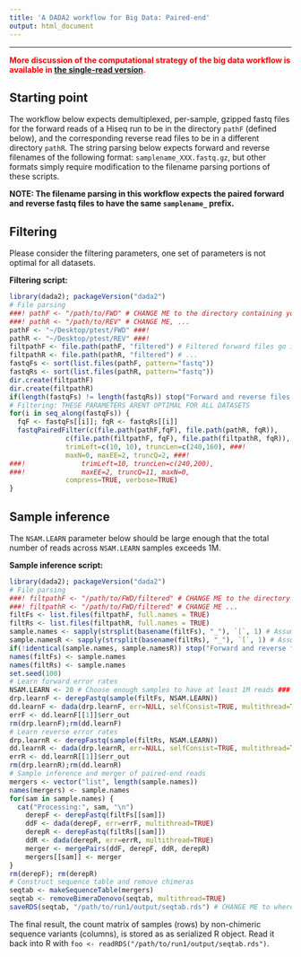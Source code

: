 ```yaml
---
title: 'A DADA2 workflow for Big Data: Paired-end'
output: html_document
---
```


--------------------------

**<span style="color:red">More discussion of the computational strategy of the big data workflow is available in [the single-read version](bigdata.html).**

## Starting point

The workflow below expects demultiplexed, per-sample, gzipped fastq files for the forward reads of a Hiseq run to be in the directory `pathF` (defined below), and the corresponding reverse read files to be in a different directory `pathR`. The string parsing below expects forward and reverse filenames of the following format: `samplename_XXX.fastq.gz`, but other formats simply require modification to the filename parsing portions of these scripts.

**NOTE: The filename parsing in this workflow expects the paired forward and reverse fastq files to have the same `samplename_` prefix.**

## Filtering

Please consider the filtering parameters, one set of parameters is not optimal for all datasets.

**Filtering script:**
```r
library(dada2); packageVersion("dada2")
# File parsing
###! pathF <- "/path/to/FWD" # CHANGE ME to the directory containing your demultiplexed forward-read fastq files
###! pathR <- "/path/to/REV" # CHANGE ME, ...
pathF <- "~/Desktop/ptest/FWD" ###!
pathR <- "~/Desktop/ptest/REV" ###!
filtpathF <- file.path(pathF, "filtered") # Filtered forward files go into the pathF/filtered/ subdirectory
filtpathR <- file.path(pathR, "filtered") # ...
fastqFs <- sort(list.files(pathF, pattern="fastq"))
fastqRs <- sort(list.files(pathR, pattern="fastq"))
dir.create(filtpathF)
dir.create(filtpathR)
if(length(fastqFs) != length(fastqRs)) stop("Forward and reverse files do not match.")
# Filtering: THESE PARAMETERS ARENT OPTIMAL FOR ALL DATASETS
for(i in seq_along(fastqFs)) {
  fqF <- fastqFs[[i]]; fqR <- fastqRs[[i]]
  fastqPairedFilter(c(file.path(pathF,fqF), file.path(pathR, fqR)),
              c(file.path(filtpathF, fqF), file.path(filtpathR, fqR)),
              trimLeft=c(10, 10), truncLen=c(240,160), ###!
              maxN=0, maxEE=2, truncQ=2, ###!
###!              trimLeft=10, truncLen=c(240,200),
###!              maxEE=2, truncQ=11, maxN=0,
              compress=TRUE, verbose=TRUE)
}
```

## Sample inference

The `NSAM.LEARN` parameter below should be large enough that the total number of reads across `NSAM.LEARN` samples exceeds 1M. 

**Sample inference script:**
```r
library(dada2); packageVersion("dada2")
# File parsing
###! filtpathF <- "/path/to/FWD/filtered" # CHANGE ME to the directory containing your filtered forward fastq files
###! filtpathR <- "/path/to/FWD/filtered" # CHANGE ME ...
filtFs <- list.files(filtpathF, full.names = TRUE)
filtRs <- list.files(filtpathR, full.names = TRUE)
sample.names <- sapply(strsplit(basename(filtFs), "_"), `[`, 1) # Assumes filename = samplename_XXX.fastq.gz
sample.namesR <- sapply(strsplit(basename(filtRs), "_"), `[`, 1) # Assumes filename = samplename_XXX.fastq.gz
if(!identical(sample.names, sample.namesR)) stop("Forward and reverse files do not match.")
names(filtFs) <- sample.names
names(filtRs) <- sample.names
set.seed(100)
# Learn forward error rates
NSAM.LEARN <- 20 # Choose enough samples to have at least 1M reads ###!
drp.learnF <- derepFastq(sample(filtFs, NSAM.LEARN))
dd.learnF <- dada(drp.learnF, err=NULL, selfConsist=TRUE, multithread=TRUE)
errF <- dd.learnF[[1]]$err_out
rm(drp.learnF);rm(dd.learnF)
# Learn reverse error rates
drp.learnR <- derepFastq(sample(filtRs, NSAM.LEARN))
dd.learnR <- dada(drp.learnR, err=NULL, selfConsist=TRUE, multithread=TRUE)
errR <- dd.learnR[[1]]$err_out
rm(drp.learnR);rm(dd.learnR)
# Sample inference and merger of paired-end reads
mergers <- vector("list", length(sample.names))
names(mergers) <- sample.names
for(sam in sample.names) {
  cat("Processing:", sam, "\n")
	derepF <- derepFastq(filtFs[[sam]])
	ddF <- dada(derepF, err=errF, multithread=TRUE)
	derepR <- derepFastq(filtRs[[sam]])
	ddR <- dada(derepR, err=errR, multithread=TRUE)
	merger <- mergePairs(ddF, derepF, ddR, derepR)
	mergers[[sam]] <- merger
}
rm(derepF); rm(derepR)
# Construct sequence table and remove chimeras
seqtab <- makeSequenceTable(mergers)
seqtab <- removeBimeraDenovo(seqtab, multithread=TRUE)
saveRDS(seqtab, "/path/to/run1/output/seqtab.rds") # CHANGE ME to where you want sequence table saved
```

The final result, the count matrix of samples (rows) by non-chimeric sequence variants (columns), is stored as as serialized R object. Read it back into R with `foo <- readRDS("/path/to/run1/output/seqtab.rds")`.
